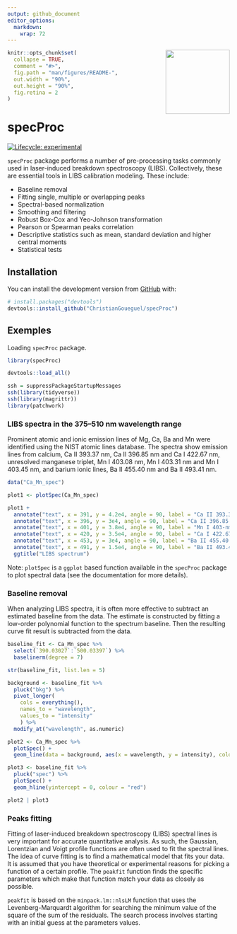 ```yaml
---
output: github_document
editor_options: 
  markdown: 
    wrap: 72
---
```


<!-- README.md is generated from README.Rmd. Please edit that file -->

<img src='man/figures/logo.png' align="right" height="145" />


```r
knitr::opts_chunk$set(
  collapse = TRUE,
  comment = "#>",
  fig.path = "man/figures/README-",
  out.width = "90%",
  out.height = "90%",
  fig.retina = 2
)
```

# specProc

<!-- badges: start -->

[![Lifecycle:
experimental](https://img.shields.io/badge/lifecycle-experimental-orange.svg)](https://lifecycle.r-lib.org/articles/stages.html#experimental)

<!-- badges: end -->

`specProc` package performs a number of pre-processing tasks commonly
used in laser-induced breakdown spectroscopy (LIBS). Collectively, these
are essential tools in LIBS calibration modeling.
These include:

-   Baseline removal
-   Fitting single, multiple or overlapping peaks
-   Spectral-based normalization
-   Smoothing and filtering
-   Robust Box-Cox and Yeo-Johnson transformation
-   Pearson or Spearman peaks correlation
-   Descriptive statistics such as mean, standard deviation and higher
    central moments
-   Statistical tests

## Installation

You can install the development version from
[GitHub](https://github.com/) with:

``` r
# install.packages("devtools")
devtools::install_github("ChristianGoueguel/specProc")
```

## Exemples

Loading `specProc` package.

```r
library(specProc)
```

```r
devtools::load_all()
```

```r
ssh = suppressPackageStartupMessages
ssh(library(tidyverse))
ssh(library(magrittr))
library(patchwork)
```

### LIBS spectra in the 375–510 nm wavelength range

Prominent atomic and ionic emission lines of Mg, Ca, Ba and Mn were identified using the NIST atomic lines database. The spectra show emission lines from calcium, Ca II 393.37 nm, Ca II 396.85 nm and Ca I 422.67 nm, unresolved manganese triplet, Mn I 403.08 nm, Mn I 403.31 nm and Mn I 403.45 nm, and barium ionic lines, Ba II 455.40 nm and Ba II 493.41 nm.

```r
data("Ca_Mn_spec")
```

```r
plot1 <- plotSpec(Ca_Mn_spec)
```

```r
plot1 +
  annotate("text", x = 391, y = 4.2e4, angle = 90, label = "Ca II 393.37 nm") +
  annotate("text", x = 396, y = 3e4, angle = 90, label = "Ca II 396.85 nm") +
  annotate("text", x = 401, y = 3.8e4, angle = 90, label = "Mn I 403-nm") +
  annotate("text", x = 420, y = 3.5e4, angle = 90, label = "Ca I 422.67 nm") +
  annotate("text", x = 453, y = 3e4, angle = 90, label = "Ba II 455.40 nm") +
  annotate("text", x = 491, y = 1.5e4, angle = 90, label = "Ba II 493.41 nm") +
  ggtitle("LIBS spectrum")
```

Note: `plotSpec` is a `ggplot` based function available in the
`specProc` package to plot spectral data (see the documentation for more details).

### Baseline removal

When analyzing LIBS spectra, it is often more effective to subtract an
estimated baseline from the data. The estimate is constructed by fitting
a low-order polynomial function to the spectrum baseline. Then the
resulting curve fit result is subtracted from the data.

```r
baseline_fit <- Ca_Mn_spec %>%
  select(`390.03027`:`500.03397`) %>%
  baselinerm(degree = 7)
```

```r
str(baseline_fit, list.len = 5) 
```

```r
background <- baseline_fit %>%
  pluck("bkg") %>%
  pivot_longer(
    cols = everything(), 
    names_to = "wavelength", 
    values_to = "intensity"
    ) %>%
  modify_at("wavelength", as.numeric)
```

```r
plot2 <- Ca_Mn_spec %>%
  plotSpec() +
  geom_line(data = background, aes(x = wavelength, y = intensity), colour = "red")

plot3 <- baseline_fit %>%
  pluck("spec") %>% 
  plotSpec() +
  geom_hline(yintercept = 0, colour = "red")
```

```r
plot2 | plot3
```

### Peaks fitting

Fitting of laser-induced breakdown spectroscopy (LIBS) spectral lines is
very important for accurate quantitative analysis. As such, the
Gaussian, Lorentzian and Voigt profile functions are often used to fit
the spectral lines. The idea of curve fitting is to find a mathematical model that fits your data. It is assumed that you have theoretical or experimental reasons for picking a function of a certain profile. The `peakfit` function finds the specific parameters which make that function match your data as closely as possible. 

`peakfit` is based on the `minpack.lm::nlsLM` function that uses the Levenberg-Marquardt algorithm for searching the minimum value of the square of the sum of the residuals. The search process involves starting with an initial guess at the parameters values.
